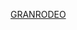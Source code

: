 {{Navbox
| name   = GRANRODEO
| title  = [[GRANRODEO]]
| titlestyle = background:#E08A1E
| groupstyle = background:#B8860B
| abovestyle = background:#B8860B
| above      = [[谷山紀章|KISHOW]] - [[飯塚昌明|e-ZUKA]]
| group1 = 單曲
| list1 = [[Go For It!]] - [[Infinite Love]] - [[DECADENCE]] - [[慟哭之雨]] - [[HEAVEN (GRANRODEO單曲)|HEAVEN]] - [[delight song]] - [[NOT for SALE]] - [[荒唐的殘像]] - [[Darlin']] - [[tRANCE]] - [[modern strange cowboy]] - [[恋音]] - [[We wanna R&R SHOW]] - [[ROSE HIP-BULLET]] - [[愛のWarrior]] - [[Can Do]] - [[RIMFIRE]] - [[DARK SHAME]] - [[偏愛の輪舞曲]] - [[The Other self]]
| group2 = 音樂專輯
| list2 = [[RIDE ON THE EDGE]] - [[Instinct]] - [[BRUSH the SCAR LEMON]] - [[SUPERNOVA]] - [[CRACK STAR FLASH]]
|group3     = DVD
|list3      = [[GRANRODEO First LIVE "RIDE ON THE EDGE"]] - [[GRANRODEO First LIVE TOUR "RODEO DELIGHT"]] - [[GRANRODEO LIVE TOUR 2008-2009 "ROCK INSTINCT"]] - [[GR-VW01 〜GRANRODEO VISUAL WORKS VOL.01〜]] - [[LIVE canned GRANRODEO]] - [[GRANRODEO LIVE AT BUDOKAN 〜G5 ROCK★SHOW〜]] - [[GR-VW02 〜GRANRODEO VISUAL WORKS VOL.02〜]] - [[GRANRODEO LIVE 2011 G6 ROCK☆SHOW ～SUPERNOVA FEVER～ LIVE DVD]]
| group4 = 伴奏成員
| list4 = [[瀧田イサム]] - [[長井"VAL"一郎]]
}}<noinclude>
[[Category:日本歌手模板|GRANRODEO]]

</noinclude>